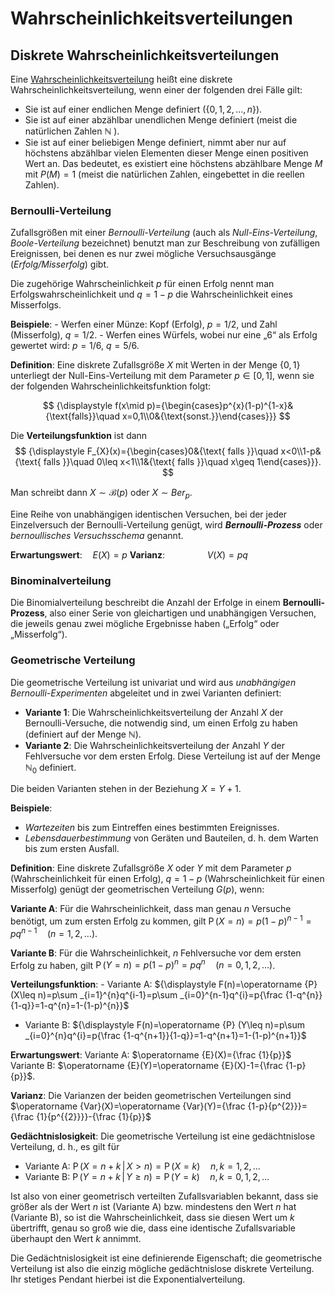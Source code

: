 # Wahrscheinlichkeitsverteilungen

## Diskrete Wahrscheinlichkeitsverteilungen

Eine [Wahrscheinlichkeitsverteilung](/Statistics/Fundament) heißt eine diskrete Wahrscheinlichkeitsverteilung, wenn einer der folgenden drei Fälle gilt: 

- Sie ist auf einer endlichen Menge definiert (${\displaystyle \{0,1,2,\dots ,n\}})$.
- Sie ist auf einer abzählbar unendlichen Menge definiert (meist die natürlichen Zahlen $\mathbb{N}$ ).
- Sie ist auf einer beliebigen Menge definiert, nimmt aber nur auf höchstens abzählbar vielen Elementen dieser Menge einen positiven Wert an. Das bedeutet, es existiert eine höchstens abzählbare Menge $M$ mit ${\displaystyle P(M)=1}$ (meist die natürlichen Zahlen, eingebettet in die reellen Zahlen).

### Bernoulli-Verteilung

Zufallsgrößen mit einer *Bernoulli-Verteilung* (auch als *Null-Eins-Verteilung*, *Boole-Verteilung* bezeichnet) benutzt man zur Beschreibung von zufälligen Ereignissen, bei denen es nur zwei mögliche Versuchsausgänge (*Erfolg/Misserfolg*) gibt.

Die zugehörige Wahrscheinlichkeit $p$ für einen Erfolg nennt man Erfolgswahrscheinlichkeit und $q = 1 − p$ die Wahrscheinlichkeit eines Misserfolgs. 

**Beispiele**:
- Werfen einer Münze: Kopf (Erfolg), $p=1/2$, und Zahl (Misserfolg), $q=1/2$.
- Werfen eines Würfels, wobei nur eine „6“ als Erfolg gewertet wird: $p=1/6$, $q=5/6$.

**Definition**: 
Eine diskrete Zufallsgröße $X$ mit Werten in der Menge $\{0,1\}$ unterliegt der Null-Eins-Verteilung mit dem Parameter $p\in [0,1]$, wenn sie der folgenden Wahrscheinlichkeitsfunktion folgt:

$$
{\displaystyle f(x\mid p)={\begin{cases}p^{x}(1-p)^{1-x}&{\text{falls}}\quad x=0,1\\0&{\text{sonst.}}\end{cases}}} 
$$

Die **Verteilungsfunktion** ist dann
$$
{\displaystyle F_{X}(x)={\begin{cases}0&{\text{ falls }}\quad x<0\\1-p&{\text{ falls }}\quad 0\leq x<1\\1&{\text{ falls }}\quad x\geq 1\end{cases}}}.
$$

Man schreibt dann ${\displaystyle X\sim {\mathcal {B}}(p)}$ oder $X\sim Ber_{p}$. 

Eine Reihe von unabhängigen identischen Versuchen, bei der jeder Einzelversuch der Bernoulli-Verteilung genügt, wird ***Bernoulli-Prozess*** oder *bernoullisches Versuchsschema* genannt. 

**Erwartungswert**: $\;\;\;\,{E}\left(X\right)=p$
**Varianz**: $\qquad \qquad {V}\left(X\right)=pq$


### Binominalverteilung

Die Binomialverteilung beschreibt die Anzahl der Erfolge in einem **Bernoulli-Prozess**, also einer Serie von gleichartigen und unabhängigen Versuchen, die jeweils genau zwei mögliche Ergebnisse haben („Erfolg“ oder „Misserfolg“).

### Geometrische Verteilung
Die  geometrische Verteilung ist univariat und wird aus *unabhängigen Bernoulli-Experimenten* abgeleitet und in zwei Varianten definiert:

- **Variante 1**: Die Wahrscheinlichkeitsverteilung der Anzahl $X$ der Bernoulli-Versuche, die notwendig sind, um einen Erfolg zu haben (definiert auf der Menge  $\mathbb {N}$).
- **Variante 2**: Die Wahrscheinlichkeitsverteilung der Anzahl $Y$ der Fehlversuche vor dem ersten Erfolg. Diese Verteilung ist auf der Menge $\mathbb {N} _{0}$ definiert.

Die beiden Varianten stehen in der Beziehung $X=Y+1$.

**Beispiele**:

- *Wartezeiten* bis zum Eintreffen eines bestimmten Ereignisses.
- *Lebensdauerbestimmung* von Geräten und Bauteilen, d. h. dem Warten bis zum ersten Ausfall.

**Definition**:
Eine diskrete Zufallsgröße $X$ oder $Y$ mit dem Parameter $p$ (Wahrscheinlichkeit für einen Erfolg), $q=1-p$ (Wahrscheinlichkeit für einen Misserfolg) genügt der geometrischen Verteilung $G(p)$, wenn:

**Variante A**: Für die Wahrscheinlichkeit, dass man genau $n$ Versuche benötigt, um zum ersten Erfolg zu kommen, gilt ${\displaystyle \operatorname {P} (X=n)=p(1-p)^{n-1}=pq^{n-1}\quad (n=1,2,\dotsc )}$.

**Variante B**: Für die Wahrscheinlichkeit, $n$ Fehlversuche vor dem ersten Erfolg zu haben, gilt $\operatorname {P}(Y=n)=p(1-p)^{{n}}=pq^{{n}}\quad (n=0,1,2,\dotsc )$.

**Verteilungsfunktion**:
- Variante A: 
${\displaystyle F(n)=\operatorname {P} (X\leq n)=p\sum _{i=1}^{n}q^{i-1}=p\sum _{i=0}^{n-1}q^{i}=p{\frac {1-q^{n}}{1-q}}=1-q^{n}=1-(1-p)^{n}}$

- Variante B: 
${\displaystyle F(n)=\operatorname {P} (Y\leq n)=p\sum _{i=0}^{n}q^{i}=p{\frac {1-q^{n+1}}{1-q}}=1-q^{n+1}=1-(1-p)^{n+1}}$

**Erwartungswert**:
Variante A: $\operatorname {E}(X)={\frac {1}{p}}$
Variante B: $\operatorname {E}(Y)=\operatorname {E}(X)-1={\frac {1-p}{p}}$.

**Varianz**:
Die Varianzen der beiden geometrischen Verteilungen sind $\operatorname {Var}(X)=\operatorname {Var}(Y)={\frac {1-p}{p^{2}}}={\frac {1}{p^{{2}}}}-{\frac {1}{p}}$

**Gedächtnislosigkeit**:
Die geometrische Verteilung ist eine gedächtnislose Verteilung, d. h., es gilt für

- Variante A: $\operatorname {P}(X=n+k\,|\,X>n)=\operatorname {P}(X=k)\quad n,k=1,2,\dotsc$
- Variante B: $\operatorname {P}(Y=n+k\,|\,Y\geq n)=\operatorname {P}(Y=k)\quad n,k=0,1,2,\dotsc$

Ist also von einer geometrisch verteilten Zufallsvariablen bekannt, dass sie größer als der Wert $n$ ist (Variante A) bzw. mindestens den Wert $n$ hat (Variante B), so ist die Wahrscheinlichkeit, dass sie diesen Wert um $k$ übertrifft, genau so groß wie die, dass eine identische Zufallsvariable überhaupt den Wert $k$ annimmt.

Die Gedächtnislosigkeit ist eine definierende Eigenschaft; die geometrische Verteilung ist also die einzig mögliche gedächtnislose diskrete Verteilung. Ihr stetiges Pendant hierbei ist die Exponentialverteilung. 
